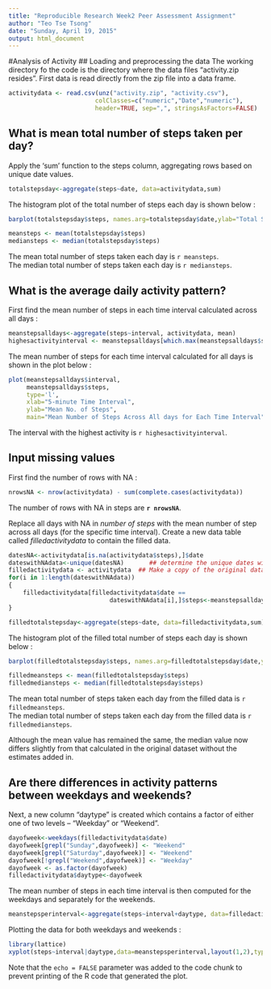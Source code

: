 ```yaml
---
title: "Reproducible Research Week2 Peer Assessment Assignment"
author: "Teo Tse Tsong"
date: "Sunday, April 19, 2015"
output: html_document
---
```


#Analysis of Activity
## Loading and preprocessing the data
The working directory fo the code is the directory where the data files "activity.zip resides". First data is read directly from the zip file into a data frame. 
```r
activitydata <- read.csv(unz("activity.zip", "activity.csv"), 
                        colClasses=c("numeric","Date","numeric"),
                        header=TRUE, sep=",", stringsAsFactors=FALSE)
```

## What is mean total number of steps taken per day?
Apply the 'sum' function to the steps column, aggregating rows based on unique date values.

```r
totalstepsday<-aggregate(steps~date, data=activitydata,sum)
```

The histogram plot of the total number of steps each day is shown below :
```r
barplot(totalstepsday$steps, names.arg=totalstepsday$date,ylab="Total Steps", xlab="Dates")
```

```r
meansteps <- mean(totalstepsday$steps)
mediansteps <- median(totalstepsday$steps)
```

The mean total number of steps taken each day is `r meansteps`.  
The median total number of steps taken each day is `r mediansteps`. 

## What is the average daily activity pattern?
First find the mean number of steps in each time interval calculated across all days :
```r
meanstepsalldays<-aggregate(steps~interval, activitydata, mean) 
highesactivityinterval <- meanstepsalldays[which.max(meanstepsalldays$steps),]$interval
```
The mean number of steps for each time interval calculated for all days is shown in the plot below :
```r
plot(meanstepsalldays$interval,
     meanstepsalldays$steps, 
     type='l', 
     xlab="5-minute Time Interval", 
     ylab="Mean No. of Steps", 
     main="Mean Number of Steps Across All days for Each Time Interval")
```

The interval with the highest activity is `r highesactivityinterval`.

## Input missing values
First find the number of rows with NA :
```r
nrowsNA <- nrow(activitydata) - sum(complete.cases(activitydata))
```
The number of rows with NA in steps are **`r nrowsNA`**.

Replace all days with NA in *number of steps* with the mean number of step  across all days (for the specific time interval). Create a new data table called *filledactivitydata* to contain the filled data.
``` r
datesNA<-activitydata[is.na(activitydata$steps),]$date
dateswithNAdata<-unique(datesNA)       ## determine the unique dates with NA in 'steps'
filledactivitydata <- activitydata  ## Make a copy of the original data
for(i in 1:length(dateswithNAdata))
{
    filledactivitydata[filledactivitydata$date == 
                            dateswithNAdata[i],]$steps<-meanstepsalldays$steps
}
```


```r
filledtotalstepsday<-aggregate(steps~date, data=filledactivitydata,sum)
```

The histogram plot of the filled total number of steps each day is shown below :
```r
barplot(filledtotalstepsday$steps, names.arg=filledtotalstepsday$date,ylab="Total Steps", xlab="Dates")
```

```r
filledmeansteps <- mean(filledtotalstepsday$steps)
filledmediansteps <- median(filledtotalstepsday$steps)
```

The mean total number of steps taken each day from the filled data is `r filledmeansteps`.  
The median total number of steps taken each day from the filled data is `r filledmediansteps`.  

Although the mean value has remained the same, the median value now differs slightly from that calculated in the original dataset without the estimates added in.


## Are there differences in activity patterns between weekdays and weekends?
Next, a new column "daytype" is created which contains a factor of either one of two levels -- "Weekday" or "Weekend".
```r
dayofweek<-weekdays(filledactivitydata$date)
dayofweek[grepl("Sunday",dayofweek)] <- "Weekend"
dayofweek[grepl("Saturday",dayofweek)] <- "Weekend"
dayofweek[!grepl("Weekend",dayofweek)] <- "Weekday"
dayofweek <- as.factor(dayofweek)
filledactivitydata$daytype<-dayofweek
```

The mean number of steps in each time interval is then computed for the weekdays and separately for the weekends.
```r
meanstepsperinterval<-aggregate(steps~interval+daytype, data=filledactivitydata,mean)
```

Plotting the data for both weekdays and weekends :
```r
library(lattice)
xyplot(steps~interval|daytype,data=meanstepsperinterval,layout(1,2),type='l')
```

Note that the `echo = FALSE` parameter was added to the code chunk to prevent printing of the R code that generated the plot.
